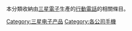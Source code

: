 本分類收納由[[三星電子|三星電子]]生產的[[行動電話|行動電話]]的相關條目。
{{Commonscat|Samsung mobile phones}}

[[Category:三星电子产品|Category:三星电子产品]]
[[Category:各公司手機|Category:各公司手機]]